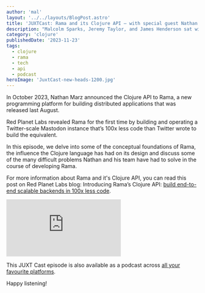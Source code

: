 ```yaml
---
author: 'mal'
layout: '../../layouts/BlogPost.astro'
title: 'JUXTCast: Rama and its Clojure API — with special guest Nathan Marz'
description: "Malcolm Sparks, Jeremy Taylor, and James Henderson sat with Nathan Marz to talk about Rama, and the influence the Clojure language has had on its design."
category: 'clojure'
publishedDate: '2023-11-23'
tags:
  - clojure
  - rama
  - tech
  - api
  - podcast
heroImage: 'JuxtCast-new-heads-1200.jpg'
---
```


In October 2023, Nathan Marz announced the Clojure API to Rama, a new programming platform for building distributed applications that was released last August.

Red Planet Labs revealed Rama for the first time by building and operating a Twitter-scale Mastodon instance that’s 100x less code than Twitter wrote to build the equivalent.

In this episode, we delve into some of the conceptual foundations of Rama, the influence the Clojure language has had on its design and discuss some of the many difficult problems Nathan and his team have had to solve in the course of developing Rama.

For more information about Rama and it's Clojure API, you can read this post on Red Planet Labs blog: Introducing Rama’s Clojure API: [build end-to-end scalable backends in 100x less code](https://blog.redplanetlabs.com/2023/10/11/introducing-ramas-clojure-api/).

<iframe
  class='aspect-video w-full'
  src="https://www.youtube.com/embed/ILK75AAf9VE"
  title="JUXTCast Season 5 Episode 6: Rama and its Clojure API — with special guest Nathan Marz"
  frameborder="0"
  allow="accelerometer; autoplay; clipboard-write; encrypted-media; gyroscope; picture-in-picture; web-share"
  allowfullscreen
></iframe>

This JUXT Cast episode is also available as a podcast across [all your favourite platforms](https://pnc.st/s/juxt-cast/0e44ab18/rama-and-its-clojure-api-with-nathan-marz-founder-ceo-of-red-planet-labs).

Happy listening!
